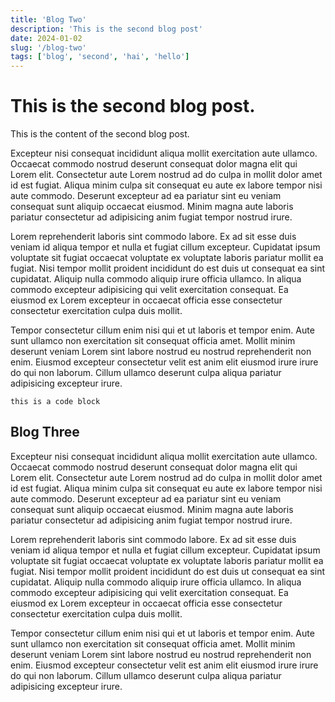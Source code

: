 ```yaml
---
title: 'Blog Two'
description: 'This is the second blog post'
date: 2024-01-02
slug: '/blog-two'
tags: ['blog', 'second', 'hai', 'hello']
---
```


# This is the second blog post.

This is the content of the second blog post.

Excepteur nisi consequat incididunt aliqua mollit exercitation aute ullamco. Occaecat commodo nostrud deserunt consequat dolor magna elit qui Lorem elit. Consectetur aute Lorem nostrud ad do culpa in mollit dolor amet id est fugiat. Aliqua minim culpa sit consequat eu aute ex labore tempor nisi aute commodo. Deserunt excepteur ad ea pariatur sint eu veniam consequat sunt aliquip occaecat eiusmod. Minim magna aute laboris pariatur consectetur ad adipisicing anim fugiat tempor nostrud irure.

Lorem reprehenderit laboris sint commodo labore. Ex ad sit esse duis veniam id aliqua tempor et nulla et fugiat cillum excepteur. Cupidatat ipsum voluptate sit fugiat occaecat voluptate ex voluptate laboris pariatur mollit ea fugiat. Nisi tempor mollit proident incididunt do est duis ut consequat ea sint cupidatat. Aliquip nulla commodo aliquip irure officia ullamco. In aliqua commodo excepteur adipisicing qui velit exercitation consequat. Ea eiusmod ex Lorem excepteur in occaecat officia esse consectetur consectetur exercitation culpa duis mollit.

Tempor consectetur cillum enim nisi qui et ut laboris et tempor enim. Aute sunt ullamco non exercitation sit consequat officia amet. Mollit minim deserunt veniam Lorem sint labore nostrud eu nostrud reprehenderit non enim. Eiusmod excepteur consectetur velit est anim elit eiusmod irure irure do qui non laborum. Cillum ullamco deserunt culpa aliqua pariatur adipisicing excepteur irure.

```
this is a code block
``` 

## Blog Three


Excepteur nisi consequat incididunt aliqua mollit exercitation aute ullamco. Occaecat commodo nostrud deserunt consequat dolor magna elit qui Lorem elit. Consectetur aute Lorem nostrud ad do culpa in mollit dolor amet id est fugiat. Aliqua minim culpa sit consequat eu aute ex labore tempor nisi aute commodo. Deserunt excepteur ad ea pariatur sint eu veniam consequat sunt aliquip occaecat eiusmod. Minim magna aute laboris pariatur consectetur ad adipisicing anim fugiat tempor nostrud irure.

Lorem reprehenderit laboris sint commodo labore. Ex ad sit esse duis veniam id aliqua tempor et nulla et fugiat cillum excepteur. Cupidatat ipsum voluptate sit fugiat occaecat voluptate ex voluptate laboris pariatur mollit ea fugiat. Nisi tempor mollit proident incididunt do est duis ut consequat ea sint cupidatat. Aliquip nulla commodo aliquip irure officia ullamco. In aliqua commodo excepteur adipisicing qui velit exercitation consequat. Ea eiusmod ex Lorem excepteur in occaecat officia esse consectetur consectetur exercitation culpa duis mollit.

Tempor consectetur cillum enim nisi qui et ut laboris et tempor enim. Aute sunt ullamco non exercitation sit consequat officia amet. Mollit minim deserunt veniam Lorem sint labore nostrud eu nostrud reprehenderit non enim. Eiusmod excepteur consectetur velit est anim elit eiusmod irure irure do qui non laborum. Cillum ullamco deserunt culpa aliqua pariatur adipisicing excepteur irure.